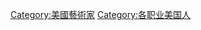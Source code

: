 {{Commons cat|Printmakers from the United States|美国版画家}}

[[Category:美國藝術家|Category:美國藝術家]]
[[Category:各职业美国人|Category:各职业美国人]]